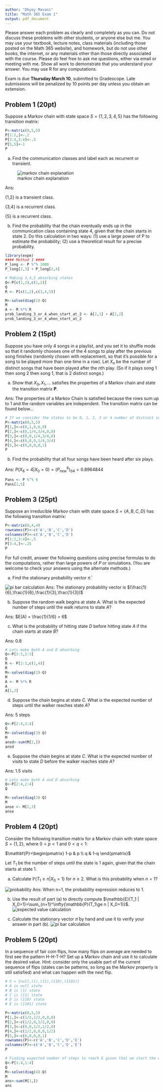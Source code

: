 ```yaml
---
author: "Dhyey Mavani"
title: "Math 365 Exam 1"
output: pdf_document
---
```


Please answer each problem as clearly and completely as you can.  Do not discuss these problems with other students, or anyone else but me. You may use your textbook, lecture notes, class materials (including those posted on the Math 365 website), and homework, but do not use other books, the internet, or any materials other than those directly associated with the course.  Please do feel free to ask me questions, either via email or meeting with me. Show all work to demonstrate that you understand your answer. You may use R for any computations.

Exam is due **Thursday March 10**, submitted to Gradescope. Late submissions will be penalized by 10 points per day unless you obtain an extension.

## Problem 1 (20pt) 

Suppose a Markov chain with state space $S=\{1,2,3,4,5\}$ has the following transition matrix:

```r
P<-matrix(0,5,5)
P[1:2,]<-.2
P[3:4,3:4]<-.5
P[5,5]<-1
P
```

(a) Find the communication classes and label each as recurrent or transient.

![markov chain explanation](p1.jpeg)

Ans: 

{1,2} is a transient class. 

{3,4} is a recurrent class.

{5} is a recurrent class.


(b) Find the probability that the chain eventually ends up in the communication class containing state 4, given that the chain starts in state 2. Do this calculation in two ways: (1) use a large power of P to estimate the probability; (2) use a theoretical result for a precise probability.

```r
library(expm)
#### Method 1 ####
P_long <- P %^% 1000
P_long[2,3] + P_long[2,4]

```

```r
# Making 3,4,5 absorbing states
Q<-P[c(1,2),c(1,2)]
Q
R <- P[c(1,2),c(3,4,5)]

M<-solve(diag(2)-Q)
M
A <- M %*% R
prob_landing_3_or_4_when_start_at_2 <- A[2,1] + A[2,2]
prob_landing_3_or_4_when_start_at_2
```


## Problem 2 (15pt)  

Suppose you have only 4 songs in a playlist, and you set it to shuffle mode so that it randomly chooses one of the 4 songs to play after the previous song finishes (randomly chosen with replacement, so that it's possible for a song to be played more than one time in a row). Let $X_n$ be the number of distinct songs that have been played after the $n$th play. (So if it plays song 1 then song 2 then song 1, that is 2 distinct songs.)

(a) Show that $X_0, X_1, \dots$ satisfies the properties of a Markov chain and state the transition matrix $\mathbf{P}$.

Ans: The properties of a Markov Chain is satisfied because the rows sum up to 1 and the random variables are independent. The transition matrix can be found below...

```r
# If we consider the states to be 0, 1, 2, 3 or 4 number of distinct songs played in the state space
P<-matrix(0,5,5)
P[1,]<-c(0,1,0,0,0)
P[2,]<-c(0,1/4,3/4,0,0)
P[3,]<-c(0,0,1/4,3/4,0)
P[4,]<-c(0,0,0,1/4,3/4)
P[5,]<-c(0,0,0,0,1)
P
```

(b) Find the probability that all four songs have been heard after six plays.

Ans: $P(X_6 = 4 | X_0 = 0) = (P_{new}^{6})_{04} = 0.8964844$

```r
Pans <- P %^% 6
Pans[1,5]
```

## Problem 3 (25pt) 

Suppose an irreducible Markov chain with state space $S=\{A,B,C,D\}$ has the following transition matrix:

```r
P<-matrix(0,4,4)
rownames(P)<-c('A','B','C','D')
colnames(P)<-c('A','B','C','D')
P[1:2,3:4]<-.5
P[3:4,]<-.25
P
```

For full credit, answer the following questions using precise formulas to do the computations, rather than large powers of $P$ or simulations. (You are welcome to check your answers using the alternate methods.)

(a) Find the stationary probability vector $\bar{\pi}$.

![pi bar calculation](p3a.jpeg)
Ans: The stationary probability vector is $(\frac{1}{6},\frac{1}{6},\frac{1}{3},\frac{1}{3})$

(b) Suppose the random walk begins at state $A$. What is the expected number of steps until the walk returns to state $A$?

Ans: $E(A) = \frac{1}{1/6} = 6$

(c) What is the probability of hitting state $D$ before hitting state $A$ if the chain starts at state $B$?

Ans: 0.8

```r
# Lets make both A and D absorbing 
Q<-P[2:3,2:3]
Q
R <- P[2:3,c(1,4)]
R
M<-solve(diag(2)-Q)
M
A <- M %*% R
A
A[1,2]
```

(d) Suppose the chain begins at state $C$. What is the expected number of steps until the walker reaches state $A$?

Ans: 5 steps

```r
Q<-P[2:4,2:4]
Q
M<-solve(diag(3)-Q)
M
ansd<-sum(M[2,])
ansd
```

(e) Suppose the chain begins at state $C$. What is the expected number of visits to state $D$ before the walker reaches state $A$?

Ans: 1.5 visits

```r
# Lets make both A and D absorbing 
Q<-P[2:4,2:4]
Q

M<-solve(diag(3)-Q)
M
anse <- M[2,3]
anse

```
## Problem 4 (20pt) 

Consider the following transition matrix for a Markov chain with state space $S=\{1,2\}$, where $0<p<1$ and $0<q<1$:

$\mathbf{P}=\begin{pmatrix}
1-p & p \\
q & 1-q
\end{pmatrix}$

Let $T_1$ be the number of steps until the state is 1 again, given that the chain starts at state 1.

(a) Calculate $\mathbb{P}(T_1\ge n | X_0=1)$ for $n\ge 2$. What is this probability when $n=1$?

![probability](p4a.jpeg)
Ans: When n=1, the probability expression reduces to 1.

(b) Use the result of part (a) to directly compute $\mathbb{E}(T_1 | X_0=1)=\sum_{n=1}^\infty{\mathbb{P}(T_1\ge n | X_0=1)}$.
![expected value calculation](p4b.jpeg)
 

(c) Calculate the stationary vector $\bar{\pi}$ by hand and use it to verify your answer in part (b).
![pi bar calculation](p4c.jpeg)


## Problem 5 (20pt)  

In a sequence of fair coin flips, how many flips on average are needed to first see the pattern H-H-T-H? Set up a Markov chain and use it to calculate the desired value. Hint: consider only the usable part of the current sequence of flips (states can be patterns, so long as the Markov property is still satisfied) and what can happen with the next flip.

```r
# S = {null,(1),(11),(110),(1101)}
# A is null state
# B is (1) state
# C is (11) state
# D is (110) state
# E is (1101) state

P<-matrix(0,5,5)
P[1,]<-c(1/2,1/2,0,0,0)
P[2,]<-c(1/2,0,1/2,0,0)
P[3,]<-c(0,0,1/2,1/2,0)
P[4,]<-c(1/2,0,0,0,1/2)
P[5,]<-c(0,0,0,0,1)
rownames(P)<-c('A','B','C','D','E')
colnames(P)<-c('A','B','C','D','E')
P

# Finding expected number of steps to reach E given that we start the walk from A 
Q<-P[1:4,1:4]
Q
M<-solve(diag(4)-Q)
M
ans<-sum(M[1,])
ans
```